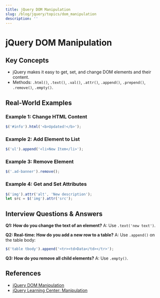 ```yaml
---
title: jQuery DOM Manipulation
slug: /blog/jquery/topics/dom_manipulation
description: ''
---
```

# jQuery DOM Manipulation

## Key Concepts
- jQuery makes it easy to get, set, and change DOM elements and their content.
- Methods: `.html()`, `.text()`, `.val()`, `.attr()`, `.append()`, `.prepend()`, `.remove()`, `.empty()`.

## Real-World Examples

### Example 1: Change HTML Content
```javascript
$('#info').html('<b>Updated!</b>');
```

### Example 2: Add Element to List
```javascript
$('ul').append('<li>New Item</li>');
```

### Example 3: Remove Element
```javascript
$('.ad-banner').remove();
```

### Example 4: Get and Set Attributes
```javascript
$('img').attr('alt', 'New description');
let src = $('img').attr('src');
```

## Interview Questions & Answers

**Q1: How do you change the text of an element?**
A: Use `.text('new text')`.

**Q2: Real-time: How do you add a new row to a table?**
A: Use `.append()` on the table body:
```javascript
$('table tbody').append('<tr><td>Data</td></tr>');
```

**Q3: How do you remove all child elements?**
A: Use `.empty()`.

## References
- [jQuery DOM Manipulation](https://api.jquery.com/category/manipulation/)
- [jQuery Learning Center: Manipulation](https://learn.jquery.com/using-jquery-core/manipulating-elements/)
